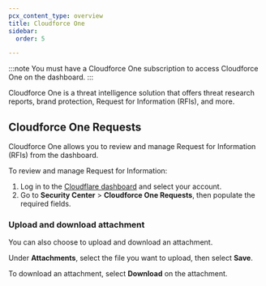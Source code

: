```yaml
---
pcx_content_type: overview
title: Cloudforce One
sidebar:
  order: 5

---
```


:::note
You must have a Cloudforce One subscription to access Cloudforce One on the dashboard.
:::

Cloudforce One is a threat intelligence solution that offers threat research reports, brand protection, Request for Information (RFIs), and more.

## Cloudforce One Requests

Cloudforce One allows you to review and manage Request for Information (RFIs) from the dashboard.

To review and manage Request for Information:

1. Log in to the [Cloudflare dashboard](https://dash.cloudflare.com/) and select your account.
2. Go to **Security Center** > **Cloudforce One Requests**, then populate the required fields.

### Upload and download attachment

You can also choose to upload and download an attachment. 

Under **Attachments**, select the file you want to upload, then select **Save**. 

To download an attachment, select **Download** on the attachment.